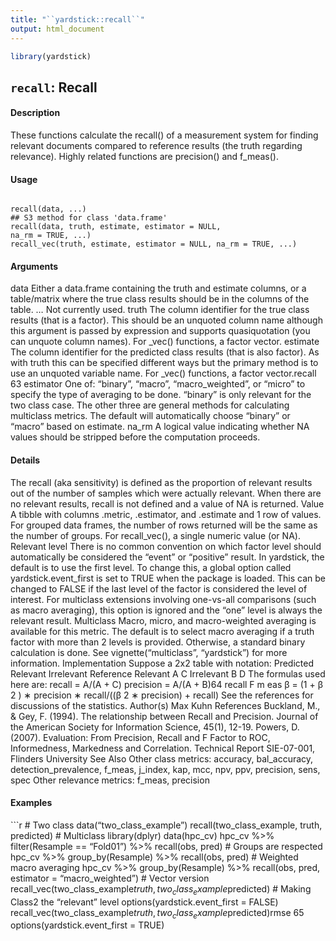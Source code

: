 ```yaml
---
title: "``yardstick::recall``"
output: html_document
---
```


```r
library(yardstick)
```



## ``recall``: Recall

#### Description

These functions calculate the recall() of a measurement system for finding relevant documents
compared to reference results (the truth regarding relevance). Highly related functions are precision()
and f_meas().

#### Usage
<pre><code>
recall(data, ...)
## S3 method for class 'data.frame'
recall(data, truth, estimate, estimator = NULL,
na_rm = TRUE, ...)
recall_vec(truth, estimate, estimator = NULL, na_rm = TRUE, ...)
</code></pre>

#### Arguments

data Either a data.frame containing the truth and estimate columns, or a table/matrix
where the true class results should be in the columns of the table.
... Not currently used.
truth The column identifier for the true class results (that is a factor). This should be an unquoted column name although this argument is passed by expression and supports quasiquotation (you can unquote column names). For _vec() functions, a factor vector.
estimate The column identifier for the predicted class results (that is also factor). As with truth this can be specified different ways but the primary method is to use an unquoted variable name. For _vec() functions, a factor vector.recall
63
estimator One of: "binary", "macro", "macro_weighted", or "micro" to specify the type of averaging to be done. "binary" is only relevant for the two class case.
The other three are general methods for calculating multiclass metrics. The default will automatically choose "binary" or "macro" based on estimate.
na_rm A logical value indicating whether NA values should be stripped before the computation proceeds.

#### Details
The recall (aka sensitivity) is defined as the proportion of relevant results out of the number of
samples which were actually relevant. When there are no relevant results, recall is not defined and
a value of NA is returned.
Value
A tibble with columns .metric, .estimator, and .estimate and 1 row of values.
For grouped data frames, the number of rows returned will be the same as the number of groups.
For recall_vec(), a single numeric value (or NA).
Relevant level
There is no common convention on which factor level should automatically be considered the
"event" or "positive" result. In yardstick, the default is to use the first level. To change this, a
global option called yardstick.event_first is set to TRUE when the package is loaded. This can
be changed to FALSE if the last level of the factor is considered the level of interest. For multiclass
extensions involving one-vs-all comparisons (such as macro averaging), this option is ignored and
the "one" level is always the relevant result.
Multiclass
Macro, micro, and macro-weighted averaging is available for this metric. The default is to select
macro averaging if a truth factor with more than 2 levels is provided. Otherwise, a standard binary
calculation is done. See vignette("multiclass", "yardstick") for more information.
Implementation
Suppose a 2x2 table with notation:
Predicted
Relevant
Irrelevant
Reference
Relevant
A
C
Irrelevant
B
D
The formulas used here are:
recall = A/(A + C)
precision = A/(A + B)64
recall
F m eas β = (1 + β 2 ) ∗ precision ∗ recall/((β 2 ∗ precision) + recall)
See the references for discussions of the statistics.
Author(s)
Max Kuhn
References
Buckland, M., & Gey, F. (1994). The relationship between Recall and Precision. Journal of the
American Society for Information Science, 45(1), 12-19.
Powers, D. (2007). Evaluation: From Precision, Recall and F Factor to ROC, Informedness,
Markedness and Correlation. Technical Report SIE-07-001, Flinders University
See Also
Other class metrics: accuracy, bal_accuracy, detection_prevalence, f_meas, j_index, kap,
mcc, npv, ppv, precision, sens, spec
Other relevance metrics: f_meas, precision

#### Examples
```r
# Two class
data("two_class_example")
recall(two_class_example, truth, predicted)
# Multiclass
library(dplyr)
data(hpc_cv)
hpc_cv %>%
filter(Resample == "Fold01") %>%
recall(obs, pred)
# Groups are respected
hpc_cv %>%
group_by(Resample) %>%
recall(obs, pred)
# Weighted macro averaging
hpc_cv %>%
group_by(Resample) %>%
recall(obs, pred, estimator = "macro_weighted")
# Vector version
recall_vec(two_class_example$truth, two_class_example$predicted)
# Making Class2 the "relevant" level
options(yardstick.event_first = FALSE)
recall_vec(two_class_example$truth, two_class_example$predicted)rmse
65
options(yardstick.event_first = TRUE)
